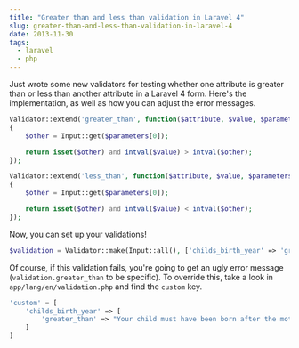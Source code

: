 ```yaml
---
title: "Greater than and less than validation in Laravel 4"
slug: greater-than-and-less-than-validation-in-laravel-4
date: 2013-11-30
tags:
  - laravel
  - php
---
```


Just wrote some new validators for testing whether one attribute is greater than or less than another attribute in a Laravel 4 form. Here's the implementation, as well as how you can adjust the error messages.

```php
Validator::extend('greater_than', function($attribute, $value, $parameters)
{
	$other = Input::get($parameters[0]);

    return isset($other) and intval($value) > intval($other);
});

Validator::extend('less_than', function($attribute, $value, $parameters)
{
    $other = Input::get($parameters[0]);

    return isset($other) and intval($value) < intval($other);
});
```

Now, you can set up your validations!

```php
$validation = Validator::make(Input::all(), ['childs_birth_year' => 'greater_than:mothers_birth_year']);
```

Of course, if this validation fails, you're going to get an ugly error message (`validation.greater_than` to be specific). To override this, take a look in `app/lang/en/validation.php` and find the `custom` key.

```php
'custom' = [
    'childs_birth_year' => [
        'greater_than' => "Your child must have been born after the mother."
    ]
]
```
